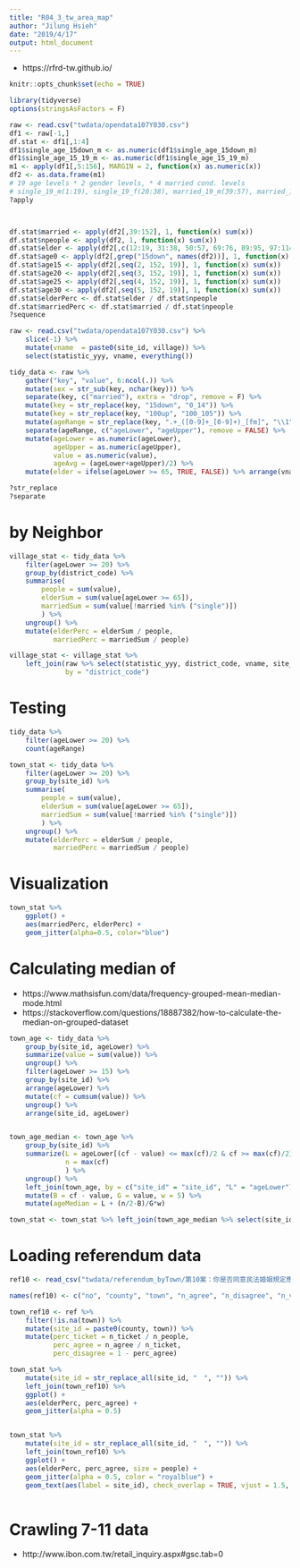 ```yaml
---
title: "R04_3_tw_area_map"
author: "Jilung Hsieh"
date: "2019/4/17"
output: html_document
---
```


* https://rfrd-tw.github.io/

```r
knitr::opts_chunk$set(echo = TRUE)
```

```r
library(tidyverse)
options(stringsAsFactors = F)
```


```r
raw <- read.csv("twdata/opendata107Y030.csv")
df1 <- raw[-1,]
df.stat <- df1[,1:4]
df1$single_age_15down_m <- as.numeric(df1$single_age_15down_m)
df1$single_age_15_19_m <- as.numeric(df1$single_age_15_19_m)
m1 <- apply(df1[,5:156], MARGIN = 2, function(x) as.numeric(x))
df2 <- as.data.frame(m1)
# 19 age levels * 2 gender levels, * 4 married cond. levels
# single_19_m(1:19), single_19_f(20:38), married_19_m(39:57), married_19_f(58:76), divorced_19_m(77:95), divorced_19_f(96:114), wisdow_19_m(115:133), wisdow_19_f(134:152)
?apply



df.stat$married <- apply(df2[,39:152], 1, function(x) sum(x))
df.stat$npeople <- apply(df2, 1, function(x) sum(x))
df.stat$elder <- apply(df2[,c(12:19, 31:38, 50:57, 69:76, 89:95, 97:114, 126:133, 145:152)], 1, function(x) sum(x))
df.stat$age0 <- apply(df2[,grep("15down", names(df2))], 1, function(x) sum(x))
df.stat$age15 <- apply(df2[,seq(2, 152, 19)], 1, function(x) sum(x))
df.stat$age20 <- apply(df2[,seq(3, 152, 19)], 1, function(x) sum(x))
df.stat$age25 <- apply(df2[,seq(4, 152, 19)], 1, function(x) sum(x))
df.stat$age30 <- apply(df2[,seq(5, 152, 19)], 1, function(x) sum(x))
df.stat$elderPerc <- df.stat$elder / df.stat$npeople
df.stat$marriedPerc <- df.stat$married / df.stat$npeople
?sequence
```


```r
raw <- read.csv("twdata/opendata107Y030.csv") %>%
    slice(-1) %>%
    mutate(vname  = paste0(site_id, village)) %>%
    select(statistic_yyy, vname, everything())

tidy_data <- raw %>%
    gather("key", "value", 6:ncol(.)) %>% 
    mutate(sex = str_sub(key, nchar(key))) %>%
    separate(key, c("married"), extra = "drop", remove = F) %>%
    mutate(key = str_replace(key, "15down", "0_14")) %>%
    mutate(key = str_replace(key, "100up", "100_105")) %>%
    mutate(ageRange = str_replace(key, ".+_([0-9]+_[0-9]+)_[fm]", "\\1")) %>%
    separate(ageRange, c("ageLower", "ageUpper"), remove = FALSE) %>%
    mutate(ageLower = as.numeric(ageLower),
           ageUpper = as.numeric(ageUpper),
           value = as.numeric(value),
           ageAvg = (ageLower+ageUpper)/2) %>%
    mutate(elder = ifelse(ageLower >= 65, TRUE, FALSE)) %>% arrange(vname)

?str_replace
?separate
```

# by Neighbor

```r
village_stat <- tidy_data %>%
    filter(ageLower >= 20) %>%
    group_by(district_code) %>%
    summarise(
        people = sum(value),
        elderSum = sum(value[ageLower >= 65]),
        marriedSum = sum(value[!married %in% ("single")])
        ) %>%
    ungroup() %>%
    mutate(elderPerc = elderSum / people,
           marriedPerc = marriedSum / people)
```

```r
village_stat <- village_stat %>%
    left_join(raw %>% select(statistic_yyy, district_code, vname, site_id, village), 
              by = "district_code")
```


# Testing
```r
tidy_data %>%
    filter(ageLower >= 20) %>%
    count(ageRange)
```


```r
town_stat <- tidy_data %>%
    filter(ageLower >= 20) %>%
    group_by(site_id) %>%
    summarise(
        people = sum(value),
        elderSum = sum(value[ageLower >= 65]),
        marriedSum = sum(value[!married %in% ("single")])
        ) %>%
    ungroup() %>%
    mutate(elderPerc = elderSum / people,
           marriedPerc = marriedSum / people)

```



# Visualization
```r
town_stat %>%
    ggplot() + 
    aes(marriedPerc, elderPerc) + 
    geom_jitter(alpha=0.5, color="blue")
```

# Calculating median of
* https://www.mathsisfun.com/data/frequency-grouped-mean-median-mode.html
* https://stackoverflow.com/questions/18887382/how-to-calculate-the-median-on-grouped-dataset
```r
town_age <- tidy_data %>%
    group_by(site_id, ageLower) %>%
    summarize(value = sum(value)) %>%
    ungroup() %>%
    filter(ageLower >= 15) %>%
    group_by(site_id) %>%
    arrange(ageLower) %>%
    mutate(cf = cumsum(value)) %>%
    ungroup() %>%
    arrange(site_id, ageLower)


town_age_median <- town_age %>% 
    group_by(site_id) %>%
    summarize(L = ageLower[(cf - value) <= max(cf)/2 & cf >= max(cf)/2],
              n = max(cf)
              ) %>%
    ungroup() %>%
    left_join(town_age, by = c("site_id" = "site_id", "L" = "ageLower")) %>%
    mutate(B = cf - value, G = value, w = 5) %>%
    mutate(ageMedian = L + (n/2-B)/G*w)

town_stat <- town_stat %>% left_join(town_age_median %>% select(site_id, ageMedian))
```


# Loading referendum data


```r
ref10 <- read_csv("twdata/referendum_byTown/第10案：你是否同意民法婚姻規定應限定在一男一女的結合?.csv")

names(ref10) <- c("no", "county", "town", "n_agree", "n_disagree", "n_valid", "n_invalid", "n_ticket", "n_people", "perc_ticket", "perc_agree", "perc_disagree", "agree_disagree")
```

```r
town_ref10 <- ref %>%
    filter(!is.na(town)) %>%
    mutate(site_id = paste0(county, town)) %>%
    mutate(perc_ticket = n_ticket / n_people,
           perc_agree = n_agree / n_ticket,
           perc_disagree = 1 - perc_agree)

town_stat %>%
    mutate(site_id = str_replace_all(site_id, "　", "")) %>%
    left_join(town_ref10) %>%
    ggplot() + 
    aes(elderPerc, perc_agree) + 
    geom_jitter(alpha = 0.5)


town_stat %>%
    mutate(site_id = str_replace_all(site_id, "　", "")) %>%
    left_join(town_ref10) %>%
    ggplot() + 
    aes(elderPerc, perc_agree, size = people) + 
    geom_jitter(alpha = 0.5, color = "royalblue") +
    geom_text(aes(label = site_id), check_overlap = TRUE, vjust = 1.5, family="黑體-繁 中黑")
    
```


# Crawling 7-11 data
* http://www.ibon.com.tw/retail_inquiry.aspx#gsc.tab=0
```r

```





